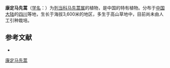{{Speciesbox
| name = 康定马先蒿
| status = 
| status_system = 
| image =
| genus = Pedicularis
| species = kangtingensis
| authority = Tsoong
}}

'''康定马先蒿'''（[[学名|学名]]：{{lang|la|''Pedicularis kangtingensis''}}）为[[列当科|列当科]][[马先蒿属|马先蒿属]]的植物，是中国的特有植物。分布于[[中国大陆|中国大陆]]的[[四川|四川]]等地，生长于海拔3,600米的地区，多生于高山草地中，目前尚未由人工引种栽培。

== 参考文献 ==
<div class="references-small">
* {{cite web| url =http://www.bioinfo.cn/db05/KmzwSpecies.php?action=view&id=21323| title =康定马先蒿| work =《中国高等植物数据库全库》| publisher =中国科学院微生物研究所| author =昆明植物研究所| accessdate =2009-02-25| deadurl =yes| archiveurl =https://web.archive.org/web/20160305012357/http://www.bioinfo.cn/db05/KmzwSpecies.php?action=view&id=21323| archivedate =2016-03-05}}
</div>
{{Taxonbar|from=Q11063748}}

[[Category:马先蒿属|康定马先蒿]]


{{植物小作品}}